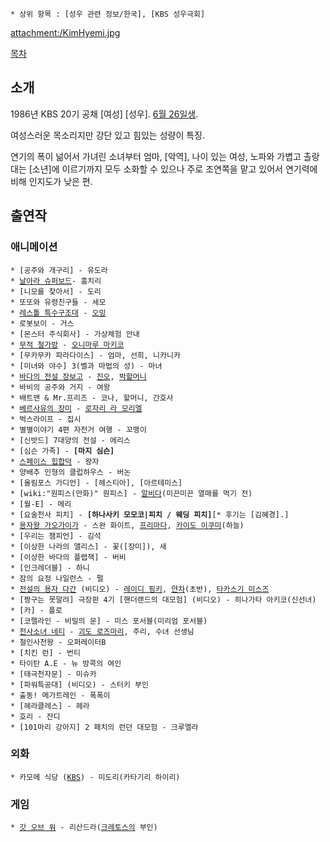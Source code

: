  * 상위 항목 : [성우 관련 정보/한국], [KBS 성우극회]

attachment:/KimHyemi.jpg

[[목차]]
== 소개 ==
1986년 KBS 20기 공채 [여성] [성우]. [[6월 26일]]생. 

여성스러운 목소리지만 강단 있고 힘있는 성량이 특징. 

연기의 폭이 넒어서 가녀린 소녀부터 엄마, [악역], 나이 있는 여성, 노파와 가볍고 촐랑대는 [소년]에 이르기까지 모두 소화할 수 있으나 주로 조연쪽을 맡고 있어서 연기력에 비해 인지도가 낮은 편.

== 출연작 ==
=== 애니메이션 ===
 * [공주와 개구리] - 유도라
 * [[날아라 슈퍼보드]]- 훔치리
 * [니모를 찾아서] - 도리
 * 또또와 유령친구들 - 세모
 * [[레스톨 특수구조대]] - [[오밍]]
 * 로봇보이 - 거스
 * [몬스터 주식회사] - 가상체험 안내
 * [[무적 철가방]] - [[오니마루 마키코]]
 * [무카무카 파라다이스] - 엄마, 선희, 니카니카
 * [미녀와 야수] 3(벨과 마법의 성) - 마녀
 * [[바다의 전설 장보고]] - [[진오]], [[박할머니]]
 * 바비의 공주와 거지 - 여왕
 * 배트맨 & Mr.프리즈 - 코나, 할머니, 간호사
 * [[베르사유의 장미]] - [[로자리 라 모리엘]]
 * 벅스라이프 - 집시
 * 별별이야기 4편 자전거 여행 - 꼬맹이
 * [신밧드] 7대양의 전설 - 에리스
 * [심슨 가족] - '''[마지 심슨]'''
 * [[스페이스 힙합덕]] - 왕자
 * 양배추 인형의 클럽하우스 - 버논
 * [올림포스 가디언] - [헤스티아], [아르테미스]
 * [wiki:"원피스(만화)" 원피스] - [[알비다]](미끈미끈 열매를 먹기 전)
 * [월-E] - 메리
 * [요술천사 피치] - '''[하나사키 모모코|피치 / 웨딩 피치]'''[* 후기는 [김혜경].]
 * [[용자왕 가오가이가]] - 스완 화이트, [[프리마다]], [[카이도 이쿠미]](하늘)
 * [우리는 챔피언] - 김석
 * [이상한 나라의 앨리스] - 꽃([장미]), 새
 * [이상한 바다의 플랩잭] - 버비
 * [인크레더블] - 하니
 * 잠의 요정 나일런스 - 펄
 * [[전설의 용자 다간]] (비디오) - [[레이디 핑키]], [[얀차]](초반), [[타카스기 미스즈]]
 * [짱구는 못말려] 극장판 4기 [핸더랜드의 대모험] (비디오) - 히나가타 아키코(신선녀)
 * [카] - 플로
 * [코렐라인 - 비밀의 문] - 미스 포서블(미리엄 포서블)
 * [[천사소녀 네티]] - [[괴도 로즈마리]], 주리, 수녀 선생님
 * 철인사천왕 - 오퍼레이터B
 * [치킨 런] - 번티
 * 타이탄 A.E - 뉴 방콕의 여인
 * [태극천자문] - 미슈카
 * [파워특공대] (비디오) - 스터키 부인
 * 출동! 메가트레인 - 폭폭이
 * [헤라클레스] - 헤라
 * 호리 - 잔디
 * [101마리 강아지] 2 패치의 런던 대모험 - 크루엘라

=== 외화 ===
 * 카모메 식당 ([[KBS]]) - 미도리(카타기리 하이리)

=== 게임 ===
 * [[갓 오브 워]] - 리산드라([[크레토스]]의 부인)
